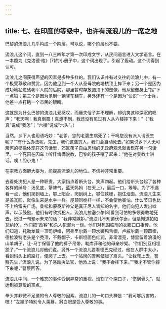 ```yaml
---
---
---
```

title: 七、在印度的等级中，也许有流浪儿的一席之地
---




巴黎的流浪儿几乎构成一个阶层。可以说，哪个阶层也不要。

流浪儿这个词，直到一八三四年才第一次印成文字，从民间语言进入文学语言。在一本题为《克洛德·格》[7]的小册子中，这个词出现了。引起了轰动。这个词得到认可。

流浪儿之间获得声望的因素是多种多样的。我们认识并有过交往的流浪儿中，有一个极受尊敬和赞赏，因为他见到一个人从圣母院的塔楼顶上摔下来；另一个是因为成功地钻进残老军人院的后院，那里暂时存放圆顶下的塑像，他从塑像身上“抠”下一点铅；第三个是因为见到一辆驿车翻车，另外还有一个是因为“认识”一个士兵，他差一点打瞎一个市民的眼睛。

这就是为什么巴黎的流浪儿爱感叹，而庸夫俗子并不理解，却讥笑这种深沉的叹声：“老天啊！我真倒霉！真想不到，我还没有见过有人从六楼摔下来！”（“我真”说成“我怎”；“六楼”说成“六头”。）

当然，乡下人也用语巧妙：“老爹，您的老婆生病死了；干吗您没有派人请医生呢？”“有什么办法呢，先生，我们这些穷人，我们会自动死去。”如果说乡下人无可奈何的揶揄体现在这句话里，郊区孩子自由思想的无政府观念就表现在另一句话里。一个死囚在囚车上听忏悔师说教，巴黎的孩子嚷了起来：“他在对臭教士讲话。噢！胆小鬼！”

在宗教方面胆大妄为，能提高流浪儿的地位。不信神非常重要。

去看处决犯人是一种职责。大家指点着断头台，笑声四起。他们给断头台起了各种各样的绰号：汤见底，犟脾气，蓝天妈妈（在天上），最后一口，等等。为了不漏看一点，他们爬到墙上，攀上阳台，爬到树上，攀住铁栅，抱住烟囱。流浪儿生来是盖瓦匠，就像生来是水手一样。屋顶同桅杆一样，不会使他害怕。什么节日也比不上格雷夫广场。桑松和蒙泰斯神父是真正尽人皆知的名字。他们向犯人发出嘘声，以示鼓励。他们有时欣赏犯人。流浪儿拉塞奈尔[8]看到可怕的多顿勇敢地死去，说过一句预示未来的话：“我非常嫉妒。”流浪儿不知道伏尔泰，但是知道帕帕瓦纳[9]。他们把“政客”和杀人犯混为一谈。他们对死囚临刑的衣服口口相传。他们知道，托勒龙戴一顶司炉帽，阿弗里尔戴一顶水獭鸭舌帽，卢威尔戴一顶圆帽，德拉波特老头是个秃顶，不戴帽子，卡斯坦面色红润，非常漂亮，博里留着浪漫的山羊胡子，让-马丁保留了他的裤子吊带，勒库菲和他的母亲吵架。“你们别互相埋怨了，”一个流浪儿对他们说。另外一个流浪儿要看德巴克经过，他在人群中太小，看到码头上的路灯，便爬了上去。一个站岗的警察皱起了眉头。“让我爬上去，警察先生，”流浪儿说。为了感动执法官，他添上说：“我不会摔下来。”“我才不管你摔下来呢，”警察回答。

流浪儿中间，一个难忘的事件受到异常的重视。谁割了个深口子，“伤到骨头”，就达到被尊敬的顶点。

拳头并非微不足道的令人尊敬的因素。流浪儿的一句口头禅是：“我可够厉害的，嘿！”左撇子特别令人羡慕。斜白眼是受人尊敬的事。